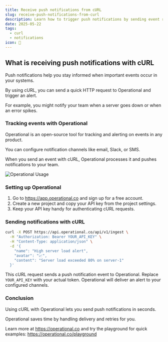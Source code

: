 ```yaml
---
title: Receive push notifications from cURL
slug: receive-push-notifications-from-curl
description: Learn how to trigger push notifications by sending event requests to Operational API using cURL for quick alerts and monitoring.
date: 2025-05-22
tags:
  - curl
  - notifications
icon: 🔔
---
```


## What is receiving push notifications with cURL

Push notifications help you stay informed when important events occur in your systems.

By using cURL, you can send a quick HTTP request to Operational and trigger an alert.

For example, you might notify your team when a server goes down or when an error spikes.

### Tracking events with Operational

Operational is an open-source tool for tracking and alerting on events in any product.

You can configure notification channels like email, Slack, or SMS.

When you send an event with cURL, Operational processes it and pushes notifications to your team.

![Operational Usage](https://operational.co/images/misc/ops-usage2.jpg)

### Setting up Operational

1. Go to https://app.operational.co and sign up for a free account.
2. Create a new project and copy your API key from the project settings.
3. Keep your API key handy for authenticating cURL requests.

### Sending notifications with cURL

```bash
curl -X POST https://api.operational.co/api/v1/ingest \
  -H "Authorization: Bearer YOUR_API_KEY" \
  -H "Content-Type: application/json" \
  -d '{
    "name": "High server load alert",
    "avatar": "📈",
    "content": "Server load exceeded 80% on server-1"
  }'
```

This cURL request sends a push notification event to Operational. Replace `YOUR_API_KEY` with your actual token. Operational will deliver an alert to your configured channels.

### Conclusion

Using cURL with Operational lets you send push notifications in seconds.

Operational saves time by handling delivery and retries for you.

Learn more at https://operational.co and try the playground for quick examples: https://operational.co/playground
